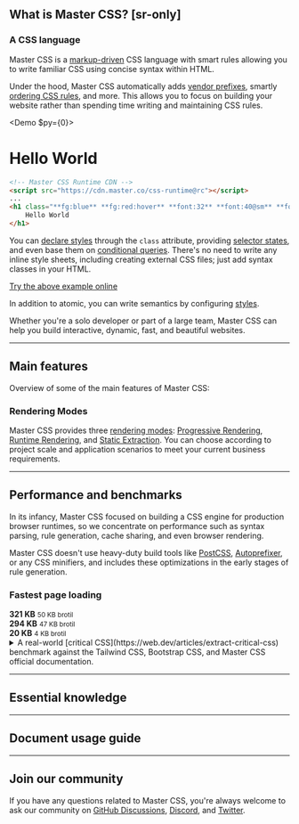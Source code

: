 ## What is Master CSS? [sr-only]
### A CSS language
Master CSS is a [markup-driven](/docs/markup-driven) CSS language with smart rules allowing you to write familiar CSS using concise syntax within HTML.

Under the hood, Master CSS automatically adds [vendor prefixes](/docs/browser-support), smartly [ordering CSS rules](/docs/markup-driven#smart-rule-ordering), and more. This allows you to focus on building your website rather than spending time writing and maintaining CSS rules.

<Demo $py={0}>
    <h1 className="fg:blue fg:red:hover font:32 font:40@sm font:heavy m:10x text:center">Hello World</h1>
</Demo>
```html name=hero.html
<!-- Master CSS Runtime CDN -->
<script src="https://cdn.master.co/css-runtime@rc"></script>
...
<h1 class="**fg:blue** **fg:red:hover** **font:32** **font:40@sm** **font:heavy** **m:10x** **text:center**">
    Hello World
</h1>
```
You can [declare styles](/docs/style-declarations) through the `class` attribute, providing [selector states](/docs/state-selectors), and even base them on [conditional queries](/docs/conditional-queries). There's no need to write any inline style sheets, including creating external CSS files; just add syntax classes in your HTML.

[Try the above example online](/play/j72b86pssanu)

In addition to atomic, you can write semantics by configuring [styles](/docs/styles).

Whether you're a solo developer or part of a large team, Master CSS can help you build interactive, dynamic, fast, and beautiful websites.

---

## Main features
Overview of some of the main features of Master CSS:

### Rendering Modes
Master CSS provides three [rendering modes](/docs/rendering-modes): [Progressive Rendering](/docs/rendering-modes/progressive-rendering), [Runtime Rendering](/docs/rendering-modes/runtime-rendering), and [Static Extraction](/docs/rendering-modes/static-extraction). You can choose according to project scale and application scenarios to meet your current business requirements.

---

## Performance and benchmarks
In its infancy, Master CSS focused on building a CSS engine for production browser runtimes, so we concentrate on performance such as syntax parsing, rule generation, cache sharing, and even browser rendering.

Master CSS doesn't use heavy-duty build tools like [PostCSS](https://postcss.org), [Autoprefixer](https://github.com/postcss/autoprefixer), or any CSS minifiers, and includes these optimizations in the early stages of rule generation.

### Fastest page loading


<div className="grid-cols:1 gap:3x my:6x bl:1|divider">
    <div className="flex flex-wrap:nowrap align-items:center gap:10 ml:-1">
        <div className='bg:cyan b:1|frame h:24 rr:1x' style={{ width: '50%' }} />
        <TailwindCSSLogo width={24} height={24} />
        <b className="fg:cyan">321 KB</b>
        <small>50 KB brotil</small>
    </div>
    <div className="flex flex-wrap:nowrap align-items:center gap:10 ml:-1">
        <div className='bg:purple b:1|frame h:24 rr:1x' style={{ width: 'calc(50% - (321 - 294) / 321 * 50%)' }} />
        <BootstrapCSSLogo width={24} height={24} />
        <b className="fg:purple">294 KB</b>
        <small>47 KB brotil</small>
    </div>
    <div className="flex flex-wrap:nowrap align-items:center gap:10 ml:-1">
        <div className='bg:yellow b:1|frame h:24 rr:1x' style={{ width: 'calc(50% - (321 - 20) / 321 * 50%)' }} />
        <MasterCSSLogo width={24} height={24} />
        <b className="fg:yellow">20 KB</b>
        <small>4 KB brotil</small>
    </div>
</div>

<details>
    <summary className='text:14'>A real-world [critical CSS](https://web.dev/articles/extract-critical-css) benchmark against the Tailwind CSS, Bootstrap CSS, and Master CSS official documentation.</summary>
    <div>
        - Tailwind CSS in [tailwindcss.com/docs/404](https://tailwindcss.com/docs/404)
        - Bootstrap CSS in [getbootstrap.com/docs/404](https://getbootstrap.com/docs/404)
        - Master CSS in [rc.css.master.co/docs/404](https://rc.css.master.co/docs/404)
    </div>
</details>


---

## Essential knowledge

---

## Document usage guide

---

## Join our community
If you have any questions related to Master CSS, you're always welcome to ask our community on [GitHub Discussions](https://github.com/master-co/css/discussions), [Discord](https://discord.com/invite/sZNKpAAAw6), and [Twitter](https://twitter.com/mastercorg).

